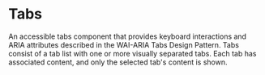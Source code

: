 # Tabs

An accessible tabs component that provides keyboard interactions and ARIA attributes described in
the WAI-ARIA Tabs Design Pattern. Tabs consist of a tab list with one or more visually separated
tabs. Each tab has associated content, and only the selected tab's content is shown.

<Showcase component="tabs" />
